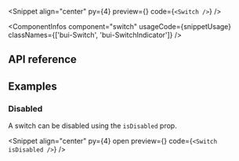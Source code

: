 
<PageTitle
  title="Switch"
  description="A control that indicates whether a setting is on or off."
/>

<Snippet
  align="center"
  py={4}
  preview={<SwitchSnippet story="Default" />}
  code={`<Switch />`}
/>

<ComponentInfos
  component="switch"
  usageCode={snippetUsage}
  classNames={['bui-Switch', 'bui-SwitchIndicator']}
/>

## API reference

<PropsTable data={switchPropDefs} />

## Examples

### Disabled

A switch can be disabled using the `isDisabled` prop.

<Snippet
  align="center"
  py={4}
  open
  preview={<SwitchSnippet story="Disabled" />}
  code={`<Switch isDisabled />`}
/>
